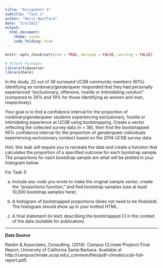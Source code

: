 ```yaml
---
title: "Assignment 4"
subtitle: "Task 3"
author: "Marie Bouffard"
date: "3/4/2021"
output:
  html_document:
    theme: cosmo
    code_folding: hide
---
```


```r
knitr::opts_chunk$set(echo = TRUE, message = FALSE, warning = FALSE)

# Attach Packages
library(tidyverse)
library(here)

```

In the study, 22 out of 36 surveyed UCSB community members (61%) identifying as nonbinary/genderqueer responded that they had personally experienced “exclusionary, offensive, hostile or intimidating conduct” (compared to 26% and 19% for those identifying as women and men, respectively). 

Your goal is to find a confidence interval for the proportion of nonbinary/genderqueer students experiencing exclusionary, hostile or intimidating experience at UCSB using bootstrapping. Create a vector reflecting the collected survey data (n = 36), then find the bootstrapped 95% confidence interval for the proportion of genderqueer individuals experiencing exclusionary conduct based on the 2014 UCSB survey data.
 
Hint: this task will require you to recreate the data and create a function that calculates the proportion of a specified outcome for each bootstrap sample. The proportions for each bootstrap sample are what will be plotted in your histogram below.
 

For Task 3:

a)	Include any code you wrote to make the original sample vector, create the “proportions function,” and find bootstrap samples (use at least 10,000 bootstrap samples here).

b)	A histogram of bootstrapped proportions (does not need to be finalized). The histogram should show up in your knitted HTML. 

c)	A final statement (in text) describing the bootstrapped CI in the context of the data (suitable for publication).

***

**Data Source**

Rankin & Associates, Consulting. (2014). Campus CLimate Projecct Final Report, University of California Santa Barbara. Available at http://campusclimate.ucop.edu/_common/files/pdf-climate/ucsb-full-report.pdf)